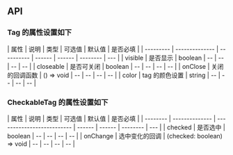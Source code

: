 ## API

### Tag 的属性设置如下

| 属性      | 说明           | 类型       | 可选值 | 默认值 | 是否必填 |
| --------- | -------------- | ---------- | ------ | ------ | -------- | --- |
| visible   | 是否显示       | boolean    | --     | --     | --       | --  |
| closeable | 是否可关闭     | boolean    | --     | --     | --       | --  |
| onClose   | 关闭的回调函数 | () => void | --     | --     | --       | --  |
| color     | tag 的颜色设置 | string     | --     | --     | --       | --  |

### CheckableTag 的属性设置如下

| 属性     | 说明           | 类型                       | 可选值 | 默认值 | 是否必填 |
| -------- | -------------- | -------------------------- | ------ | ------ | -------- | --- |
| checked  | 是否选中       | boolean                    | --     | --     | --       | --  |
| onChange | 选中变化的回调 | (checked: boolean) => void | --     | --     | --       | --  |
